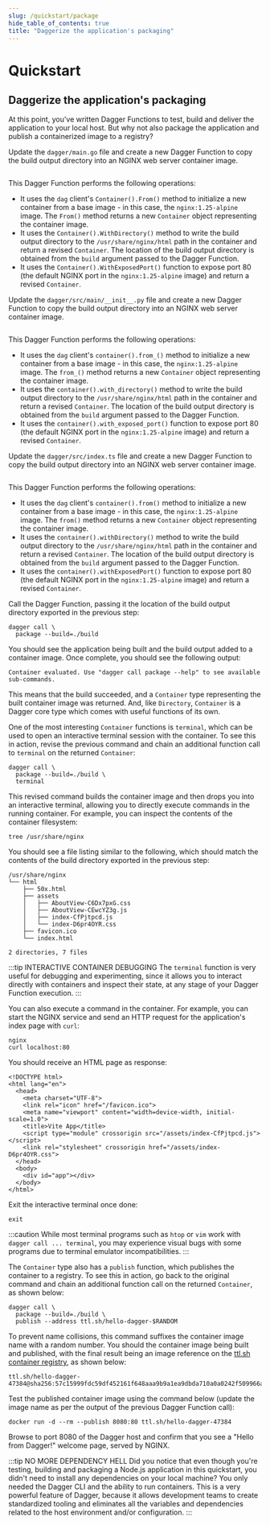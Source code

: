 ```yaml
---
slug: /quickstart/package
hide_table_of_contents: true
title: "Daggerize the application's packaging"
---
```



# Quickstart

## Daggerize the application's packaging

At this point, you've written Dagger Functions to test, build and deliver the application to your local host. But why not also package the application and publish a containerized image to a registry?

<Tabs groupId="language">
<TabItem value="Go">

Update the `dagger/main.go` file and create a new Dagger Function to copy the build output directory into an NGINX web server container image.

```go file=./snippets/package/go/main.go
```

This Dagger Function performs the following operations:

- It uses the `dag` client's `Container().From()` method to initialize a new container from a base image - in this case, the `nginx:1.25-alpine` image. The `From()` method returns a new `Container` object representing the container image.
- It uses the `Container().WithDirectory()` method to write the build output directory to the `/usr/share/nginx/html` path in the container and return a revised `Container`. The location of the build output directory is obtained from the `build` argument passed to the Dagger Function.
- It uses the `Container().WithExposedPort()` function to expose port 80 (the default NGINX port in the `nginx:1.25-alpine` image) and return a revised `Container`.

</TabItem>
<TabItem value="Python">

Update the `dagger/src/main/__init__.py` file and create a new Dagger Function to copy the build output directory into an NGINX web server container image.

```python file=./snippets/package/python/__init__.py
```

This Dagger Function performs the following operations:

- It uses the `dag` client's `container().from_()` method to initialize a new container from a base image - in this case, the `nginx:1.25-alpine` image. The `from_()` method returns a new `Container` object representing the container image.
- It uses the `container().with_directory()` method to write the build output directory to the `/usr/share/nginx/html` path in the container and return a revised `Container`. The location of the build output directory is obtained from the `build` argument passed to the Dagger Function.
- It uses the `container().with_exposed_port()` function to expose port 80 (the default NGINX port in the `nginx:1.25-alpine` image) and return a revised `Container`.

</TabItem>
<TabItem value="TypeScript">

Update the `dagger/src/index.ts` file and create a new Dagger Function to copy the build output directory into an NGINX web server container image.

```typescript file=./snippets/package/typescript/index.ts
```

This Dagger Function performs the following operations:

- It uses the `dag` client's `container().from()` method to initialize a new container from a base image - in this case, the `nginx:1.25-alpine` image. The `from()` method returns a new `Container` object representing the container image.
- It uses the `container().withDirectory()` method to write the build output directory to the `/usr/share/nginx/html` path in the container and return a revised `Container`. The location of the build output directory is obtained from the `build` argument passed to the Dagger Function.
- It uses the `container().withExposedPort()` function to expose port 80 (the default NGINX port in the `nginx:1.25-alpine` image) and return a revised `Container`.

</TabItem>
</Tabs>

Call the Dagger Function, passing it the location of the build output directory exported in the previous step:

```shell
dagger call \
  package --build=./build
```

You should see the application being built and the build output added to a container image. Once complete, you should see the following output:

```
Container evaluated. Use "dagger call package --help" to see available sub-commands.
```

This means that the build succeeded, and a `Container` type representing the built container image was returned. And, like `Directory`, `Container` is a Dagger core type which comes with useful functions of its own.

One of the most interesting `Container` functions is `terminal`, which can be used to open an interactive terminal session with the container. To see this in action, revise the previous command and chain an additional function call to `terminal` on the returned `Container`:

```shell
dagger call \
  package --build=./build \
  terminal
```

This revised command builds the container image and then drops you into an interactive terminal, allowing you to directly execute commands in the running container. For example, you can inspect the contents of the container filesystem:

```shell
tree /usr/share/nginx
```

You should see a file listing similar to the following, which should match the contents of the build directory exported in the previous step:

```
/usr/share/nginx
└── html
    ├── 50x.html
    ├── assets
    │   ├── AboutView-C6Dx7pxG.css
    │   ├── AboutView-CEwcYZ3g.js
    │   ├── index-CfPjtpcd.js
    │   └── index-D6pr4OYR.css
    ├── favicon.ico
    └── index.html

2 directories, 7 files
```

:::tip INTERACTIVE CONTAINER DEBUGGING
The `terminal` function is very useful for debugging and experimenting, since it allows you to interact directly with containers and inspect their state, at any stage of your Dagger Function execution.
:::

You can also execute a command in the container. For example, you can start the NGINX service and send an HTTP request for the application's index page with `curl`:

```shell
nginx
curl localhost:80
```

You should receive an HTML page as response:

```
<!DOCTYPE html>
<html lang="en">
  <head>
    <meta charset="UTF-8">
    <link rel="icon" href="/favicon.ico">
    <meta name="viewport" content="width=device-width, initial-scale=1.0">
    <title>Vite App</title>
    <script type="module" crossorigin src="/assets/index-CfPjtpcd.js"></script>
    <link rel="stylesheet" crossorigin href="/assets/index-D6pr4OYR.css">
  </head>
  <body>
    <div id="app"></div>
  </body>
</html>
```

Exit the interactive terminal once done:

```shell
exit
```

:::caution
While most terminal programs such as `htop` or `vim` work with `dagger call ... terminal`, you may experience visual bugs with some programs due to terminal emulator incompatibilities.
:::

The `Container` type also has a `publish` function, which publishes the container to a registry. To see this in action, go back to the original command and chain an additional function call on the returned `Container`, as shown below:

```shell
dagger call \
  package --build=./build \
  publish --address ttl.sh/hello-dagger-$RANDOM
```

To prevent name collisions, this command suffixes the container image name with a random number. You should the container image being built and published, with the final result being an image reference on the [ttl.sh container registry](https://ttl.sh), as shown below:

```
ttl.sh/hello-dagger-47384@sha256:57c15999fdc59df452161f648aaa9b9a1ea9dbda710a0a0242f509966a286b4b
```

Test the published container image using the command below (update the image name as per the output of the previous Dagger Function call):

```shell
docker run -d --rm --publish 8080:80 ttl.sh/hello-dagger-47384
```

Browse to port 8080 of the Dagger host and confirm that you see a "Hello from Dagger!" welcome page, served by NGINX.

:::tip NO MORE DEPENDENCY HELL
Did you notice that even though you're testing, building and packaging a Node.js application in this quickstart, you didn't need to install any dependencies on your local machine? You only needed the Dagger CLI and the ability to run containers. This is a very powerful feature of Dagger, because it allows development teams to create standardized tooling and eliminates all the variables and dependencies related to the host environment and/or configuration.
:::
